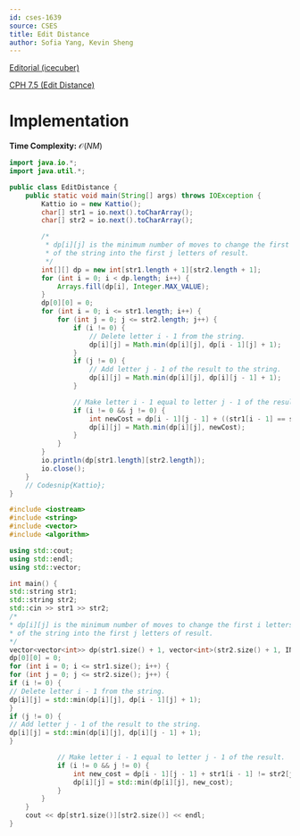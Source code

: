 ```yaml
---
id: cses-1639
source: CSES
title: Edit Distance
author: Sofia Yang, Kevin Sheng
---
```


[Editorial (icecuber)](https://codeforces.com/blog/entry/70018)

[CPH 7.5 (Edit Distance)](https://usaco.guide/CPH.pdf#page=84)

# Implementation
**Time Complexity:** $\mathcal{O}(NM)$

<LanguageSection>

<JavaSection>

```java
import java.io.*;
import java.util.*;

public class EditDistance {
	public static void main(String[] args) throws IOException {
		Kattio io = new Kattio();
		char[] str1 = io.next().toCharArray();
		char[] str2 = io.next().toCharArray();

		/*
		 * dp[i][j] is the minimum number of moves to change the first i letters
		 * of the string into the first j letters of result.
		 */
		int[][] dp = new int[str1.length + 1][str2.length + 1];
		for (int i = 0; i < dp.length; i++) {
			Arrays.fill(dp[i], Integer.MAX_VALUE);
		}
		dp[0][0] = 0;
		for (int i = 0; i <= str1.length; i++) {
			for (int j = 0; j <= str2.length; j++) {
				if (i != 0) {
					// Delete letter i - 1 from the string.
					dp[i][j] = Math.min(dp[i][j], dp[i - 1][j] + 1);
				}
				if (j != 0) {
					// Add letter j - 1 of the result to the string.
					dp[i][j] = Math.min(dp[i][j], dp[i][j - 1] + 1);
				}

				// Make letter i - 1 equal to letter j - 1 of the result.
				if (i != 0 && j != 0) {
					int newCost = dp[i - 1][j - 1] + ((str1[i - 1] == str2[j - 1]) ? 0 : 1);
					dp[i][j] = Math.min(dp[i][j], newCost);
				}
			}
		}
		io.println(dp[str1.length][str2.length]);
		io.close();
	}
	// Codesnip{Kattio};
}
```

</JavaSection>

<CPPSection>

```cpp
#include <iostream>
#include <string>
#include <vector>
#include <algorithm>

using std::cout;
using std::endl;
using std::vector;

int main() {
std::string str1;
std::string str2;
std::cin >> str1 >> str2;
/*
* dp[i][j] is the minimum number of moves to change the first i letters
* of the string into the first j letters of result.
*/
vector<vector<int>> dp(str1.size() + 1, vector<int>(str2.size() + 1, INT32_MAX));
dp[0][0] = 0;
for (int i = 0; i <= str1.size(); i++) {
for (int j = 0; j <= str2.size(); j++) {
if (i != 0) {
// Delete letter i - 1 from the string.
dp[i][j] = std::min(dp[i][j], dp[i - 1][j] + 1);
}
if (j != 0) {
// Add letter j - 1 of the result to the string.
dp[i][j] = std::min(dp[i][j], dp[i][j - 1] + 1);
}

			// Make letter i - 1 equal to letter j - 1 of the result.
			if (i != 0 && j != 0) {
				int new_cost = dp[i - 1][j - 1] + str1[i - 1] != str2[j - 1];
				dp[i][j] = std::min(dp[i][j], new_cost);
			}
		}
	}
	cout << dp[str1.size()][str2.size()] << endl;
}
```
</CPPSection>

</LanguageSection>
